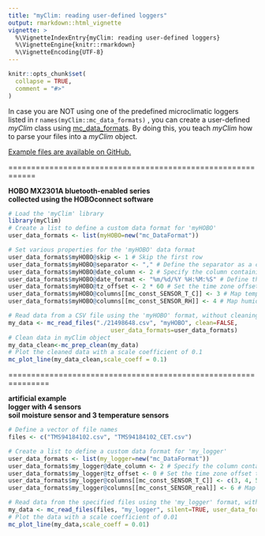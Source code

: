 ```yaml
---
title: "myClim: reading user-defined loggers"
output: rmarkdown::html_vignette
vignette: >
  %\VignetteIndexEntry{myClim: reading user-defined loggers}
  %\VignetteEngine{knitr::rmarkdown}
  %\VignetteEncoding{UTF-8}
---
```


```r
knitr::opts_chunk$set(
  collapse = TRUE,
  comment = "#>"
)
```

In case you are NOT using one of the predefined microclimatic loggers listed in r `names(myClim::mc_data_formats)` , you can create a user-defined *myClim* class using [mc_data_formats](http://labgis.ibot.cas.cz/myclim/reference/mc_DataFormat-class.html). By doing this, you teach *myClim* how to parse your files into a *myClim* object.
  
[Example files are available on GitHub.](https://github.com/ibot-geoecology/myClim/tree/main/vignettes)  
  
============================================================

**HOBO MX2301A bluetooth-enabled series**   
**collected using the HOBOconnect software** 
```r
# Load the 'myClim' library
library(myClim)
# Create a list to define a custom data format for 'myHOBO'
user_data_formats <- list(myHOBO=new("mc_DataFormat"))

# Set various properties for the 'myHOBO' data format
user_data_formats$myHOBO@skip <- 1 # Skip the first row
user_data_formats$myHOBO@separator <- "," # Define the separator as a comma
user_data_formats$myHOBO@date_column <- 2 # Specify the column containing dates
user_data_formats$myHOBO@date_format <- "%m/%d/%Y %H:%M:%S" # Define the date format
user_data_formats$myHOBO@tz_offset <- 2 * 60 # Set the time zone offset in minutes
user_data_formats$myHOBO@columns[[mc_const_SENSOR_T_C]] <- 3 # Map temperature to column 3
user_data_formats$myHOBO@columns[[mc_const_SENSOR_RH]] <- 4 # Map humidity to column 4

# Read data from a CSV file using the 'myHOBO' format, without cleaning
my_data <- mc_read_files("./21498648.csv", "myHOBO", clean=FALSE,
                             user_data_formats=user_data_formats)
# Clean data in myClim object
my_data_clean<-mc_prep_clean(my_data)
# Plot the cleaned data with a scale coefficient of 0.1
mc_plot_line(my_data_clean,scale_coeff = 0.1)  


```

===============================================================

**artificial example **  
**logger with 4 sensors**  
**soil moisture sensor and 3 temperature sensors**  
```r
# Define a vector of file names
files <- c("TMS94184102.csv", "TMS94184102_CET.csv")

# Create a list to define a custom data format for 'my_logger'
user_data_formats <- list(my_logger=new("mc_DataFormat"))
user_data_formats$my_logger@date_column <- 2 # Specify the column containing dates
user_data_formats$my_logger@tz_offset <- 0 # Set the time zone offset to 0 (UTC)
user_data_formats$my_logger@columns[[mc_const_SENSOR_T_C]] <- c(3, 4, 5) # Map multiple temperature columns
user_data_formats$my_logger@columns[[mc_const_SENSOR_real]] <- 6 # Map real sensor data to column 6

# Read data from the specified files using the 'my_logger' format, with data cleaning, silently (no console output)
my_data <- mc_read_files(files, "my_logger", silent=TRUE, user_data_formats=user_data_formats)
# Plot the data with a scale coefficient of 0.01
mc_plot_line(my_data,scale_coeff = 0.01) 

```